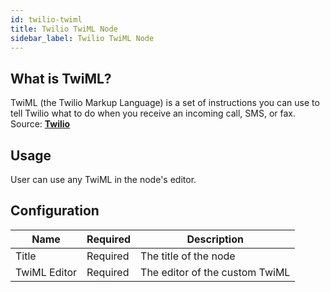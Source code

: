 ```yaml
---
id: twilio-twiml
title: Twilio TwiML Node
sidebar_label: Twilio TwiML Node
---
```


## What is TwiML?
TwiML (the Twilio Markup Language) is a set of instructions you can use to tell Twilio what to do when you receive an incoming call, SMS, or fax.
Source: **[Twilio](https://www.twilio.com/docs/glossary/what-is-twilio-markup-language-twiml)**

## Usage
User can use any TwiML in the node's editor.

## Configuration
| Name          | Required |                      Description                                     |
| ------------- | -------- | -------------------------------------------------------------------- |
| Title         | Required | The title of the node                                                |
| TwiML Editor | Required | The editor of the custom TwiML |